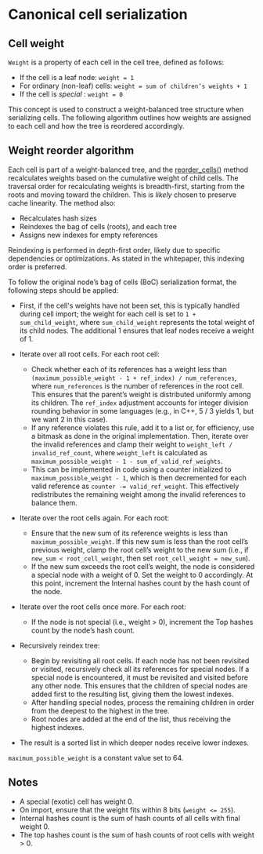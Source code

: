 
# Canonical cell serialization

## Cell weight

`Weight` is a property of each cell in the cell tree, defined as follows:

- If the cell is a leaf node: `weight = 1`
- For ordinary (non-leaf) cells: `weight = sum of children’s weights + 1`
- If the cell is _special_ : `weight = 0`

This concept is used to construct a weight-balanced tree structure when serializing cells. The following algorithm outlines how weights are assigned to each cell and how the tree is reordered accordingly.

## Weight reorder algorithm

Each cell is part of a weight-balanced tree, and the [reorder_cells()](https://github.com/ton-blockchain/ton/blob/15088bb8784eb0555469d223cd8a71b4e2711202/crypto/vm/boc.cpp#L249) method recalculates weights based on the cumulative weight of child cells.
The traversal order for recalculating weights is breadth-first, starting from the roots and moving toward the children. This is _likely_ chosen to preserve cache linearity.
The method also:

- Recalculates hash sizes
- Reindexes the bag of cells (roots), and each tree
- Assigns new indexes for empty references

Reindexing is performed in depth-first order, likely due to specific dependencies or optimizations. As stated in the whitepaper, this indexing order is preferred.

To follow the original node’s bag of cells (BoC) serialization format, the following steps should be applied:

- First, if the cell's weights have not been set, this is typically handled during cell import; the weight for each cell is set to `1 + sum_child_weight`, where `sum_child_weight` represents the total weight of its child nodes. The additional 1 ensures that leaf nodes receive a weight of 1.

- Iterate over all root cells. For each root cell:
  - Check whether each of its references has a weight less than `(maximum_possible_weight - 1 + ref_index) / num_references`, where `num_references` is the number of references in the root cell. This ensures that the parent’s weight is distributed uniformly among its children. The `ref_index` adjustment accounts for integer division rounding behavior in some languages (e.g., in C++, 5 / 3 yields 1, but we want 2 in this case).
  - If any reference violates this rule, add it to a list or, for efficiency, use a bitmask as done in the original implementation. Then, iterate over the invalid references and clamp their weight to `weight_left / invalid_ref_count`, where `weight_left` is calculated as `maximum_possible_weight - 1 - sum_of_valid_ref_weights`.
  - This can be implemented in code using a counter initialized to `maximum_possible_weight - 1`, which is then decremented for each valid reference as `counter -= valid_ref_weight`. This effectively redistributes the remaining weight among the invalid references to balance them.

- Iterate over the root cells again. For each root:
  - Ensure that the new sum of its reference weights is less than `maximum_possible_weight`. If this new sum is less than the root cell’s previous weight, clamp the root cell’s weight to the new sum (i.e., if `new_sum < root_cell_weight`, then set `root_cell_weight = new_sum`).
  - If the new sum exceeds the root cell’s weight, the node is considered a special node with a weight of 0. Set the weight to 0 accordingly. At this point, increment the Internal hashes count by the hash count of the node.

- Iterate over the root cells once more. For each root:
  - If the node is not special (i.e., weight > 0), increment the Top hashes count by the node’s hash count.

- Recursively reindex tree:
  - Begin by revisiting all root cells. If each node has not been revisited or visited, recursively check all its references for special nodes. If a special node is encountered, it must be revisited and visited before any other node. This ensures that the children of special nodes are added first to the resulting list, giving them the lowest indexes.
  - After handling special nodes, process the remaining children in order from the deepest to the highest in the tree.
  - Root nodes are added at the end of the list, thus receiving the highest indexes.

- The result is a sorted list in which deeper nodes receive lower indexes.

`maximum_possible_weight` is a constant value set to 64.

## Notes

- A special (exotic) cell has weight 0.
- On import, ensure that the weight fits within 8 bits (`weight <= 255`).
- Internal hashes count is the sum of hash counts of all cells with final weight 0.
- The top hashes count is the sum of hash counts of root cells with weight > 0.

<Feedback />
